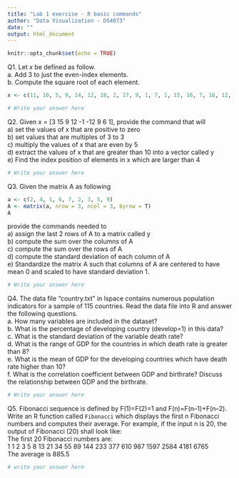 ```yaml
---
title: "Lab 1 exercise - R basic commands"
author: "Data Visualization - DS4073"
date: ""
output: html_document
---
```


```r
knitr::opts_chunk$set(echo = TRUE)
```

Q1. Let $x$ be defined as follow.   
a. Add 3 to just the even-index elements.  
b. Compute the square root of each element.
```r
x <- c(11, 10, 5, 9, 14, 12, 18, 2, 17, 9, 1, 7, 1, 15, 16, 7, 16, 12, 13, 3, 8, 3, 11, 1, 5, 7, 7, 10, 6, 10, 17, 13, 1, 2, 17, 1, 15, 8, 12, 3, 6, 15, 10, 3, 10, 12, 19, 17, 15, 12, 18, 17, 1, 13, 5, 9, 18, 2, 20, 16, 15, 7, 9, 12, 12, 5, 5, 7, 7, 9, 17, 7, 15, 11, 10, 12, 19, 8, 13, 3, 7, 14, 13, 18, 1, 11, 18, 1, 12, 18, 5, 12, 5, 10, 3, 6, 11, 12, 1, 3)
```

```r
# Write your answer here
```

Q2. Given x = [3 15 9 12 -1 -12 9 6 1], provide the command that will  
a) set the values of x that are positive to zero   
b) set values that are multiples of 3 to 3    
c) multiply the values of x that are even by 5   
d) extract the values of x that are greater than 10 into a vector called y   
e) Find the index position of elements in x which are larger than 4

```r
# Write your answer here

```


Q3. Given the matrix A as following
```r
a <- c(2, 4, 1, 6, 7, 2, 3, 5, 9)
A <- matrix(a, nrow = 3, ncol = 3, byrow = T)
A
```
provide the commands needed to  
a) assign the last 2 rows of A to a matrix called y   
b) compute the sum over the columns of A  
c) compute the sum over the rows of A  
d) compute the standard deviation of each column of A  
e) Standardize the matrix A such that columns of A are centered to have mean 0 and scaled to have standard deviation 1.


```r
# Write your answer here

```

Q4. The data file “country.txt” in Ispace contains numerous population indicators for a sample of 115 countries.
Read the data file into R and answer the following questions.  
a. How many variables are included in the dataset?  
b. What is the percentage of developing country (develop=1) in this data?  
c. What is the standard deviation of the variable death rate?  
d. What is the range of GDP for the countries in which death rate is greater than 8?  
e. What is the mean of GDP for the developing countries which have death rate higher than 10?  
f. What is the correlation coefficient between GDP and birthrate?  Discuss the relationship between GDP and the birthrate.

```r
# Write your answer here

```

Q5. Fibonacci sequence is defined by F(1)=F(2)=1 and F(n)=F(n–1)+F(n–2). Write an R function called `Fibonacci` which displays the first n Fibonacci numbers and computes their average. For example, if the input n is 20, the output of Fibonacci (20) shall look like:  
The first 20 Fibonacci numbers are:  
1 1 2 3 5 8 13 21 34 55 89 144 233 377 610 987 1597 2584 4181 6765  
The average is 885.5

```r
# write your answer here
```






